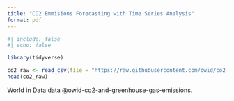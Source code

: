 ```yaml
---
title: "CO2 Emmisions Forecasting with Time Series Analysis"
format: pdf
---
```


```r
#| include: false
#| echo: false

library(tidyverse)
```

```r
co2_raw <- read_csv(file = "https://raw.githubusercontent.com/owid/co2-data/master/owid-co2-data.csv")
head(co2_raw)
```

World in Data data @owid-co2-and-greenhouse-gas-emissions.